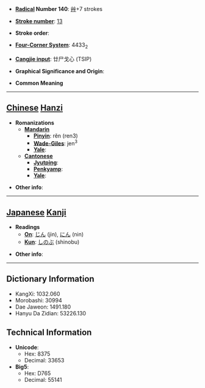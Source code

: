 * '''[[Wiktionary:Chinese radical index| Radical]] Number 140''': [[Wiktionary:Chinese radical index 艸|艸]]+7 strokes

* '''[[Wiktionary:Chinese total strokes index|Stroke number]]''': [[Wiktionary:Chinese total strokes index 13|13]]

* '''Stroke order''': 

* '''[[Wiktionary:Chinese four corner index|Four-Corner System]]''': 4433<sub>2</sub>

* '''[[Wiktionary:Chinese Cangjie index|Cangjie input]]''': 廿尸戈心 (TSIP)

* '''Graphical Significance and Origin''': 

* '''Common Meaning'''

----

== [[Chinese]] [[Hanzi]] ==

* '''Romanizations'''
** '''[[Mandarin]]'''
*** '''[[Pinyin]]''': rěn (ren3)
*** '''[[Wade-Giles]]''': jen<sup>3</sup>
*** '''[[Yale]]''': 
** '''[[Cantonese]]'''
*** '''[[Jyutping]]''':
*** '''[[Penkyamp]]''': 
*** '''[[Yale]]''': 

* '''Other info''': 

----

== [[Japanese]] [[Kanji]] ==

* '''Readings'''
** '''[[On]]''': [[じん]] (jin), [[にん]] (nin)
** '''[[Kun]]''': [[しのぶ]] (shinobu)

* '''Other info''':  

----

== Dictionary Information ==

* KangXi: 1032.060
* Morobashi: 30994
* Dae Jaweon: 1491.180
* Hanyu Da Zidian: 53226.130

== Technical Information ==

* '''Unicode''':
** Hex: 8375
** Decimal: 33653
* '''Big5''':
** Hex: D765
** Decimal: 55141